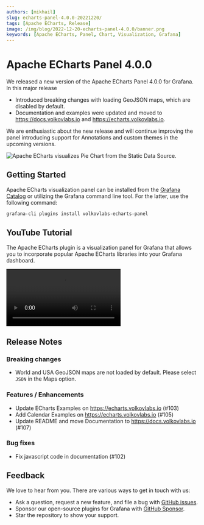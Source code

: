 ```yaml
---
authors: [mikhail]
slug: echarts-panel-4.0.0-20221220/
tags: [Apache ECharts, Release]
image: /img/blog/2022-12-20-echarts-panel-4.0.0/banner.png
keywords: [Apache ECharts, Panel, Chart, Visualization, Grafana]
---
```



# Apache ECharts Panel 4.0.0

We released a new version of the Apache ECharts Panel 4.0.0 for Grafana. In this major release

- Introduced breaking changes with loading GeoJSON maps, which are disabled by default.
- Documentation and examples were updated and moved to https://docs.volkovlabs.io and https://echarts.volkovlabs.io.

<!--truncate-->

We are enthusiastic about the new release and will continue improving the panel introducing support for Annotations and custom themes in the upcoming versions.

<Image
  title="Apache ECharts visualizes Pie Chart from the Static Data Source."
  src="/img/blog/2022-12-20-echarts-panel-4.0.0/pie-chart.png"
/>

## Getting Started

Apache ECharts visualization panel can be installed from the [Grafana Catalog](https://grafana.com/grafana/plugins/volkovlabs-echarts-panel/) or utilizing the Grafana command line tool. For the latter, use the following command:

```bash
grafana-cli plugins install volkovlabs-echarts-panel
```

## YouTube Tutorial

The Apache ECharts plugin is a visualization panel for Grafana that allows you to incorporate popular Apache ECharts libraries into your Grafana dashboard.

<Video
  src="https://www.youtube.com/embed/DxqCrBEmrQw"
  title="Apache Echarts panel for Grafana | How to create modern dashboards in Grafana | Echarts Tutorial"
/>

## Release Notes

### Breaking changes

- World and USA GeoJSON maps are not loaded by default. Please select `JSON` in the Maps option.

### Features / Enhancements

- Update ECharts Examples on https://echarts.volkovlabs.io (#103)
- Add Calendar Examples on https://echarts.volkovlabs.io (#105)
- Update README and move Documentation to https://docs.volkovlabs.io (#107)

### Bug fixes

- Fix javascript code in documentation (#102)

## Feedback

We love to hear from you. There are various ways to get in touch with us:

- Ask a question, request a new feature, and file a bug with [GitHub issues](https://github.com/volkovlabs/volkovlabs-echarts-panel/issues/new/choose).
- Sponsor our open-source plugins for Grafana with [GitHub Sponsor](https://github.com/sponsors/VolkovLabs).
- Star the repository to show your support.
